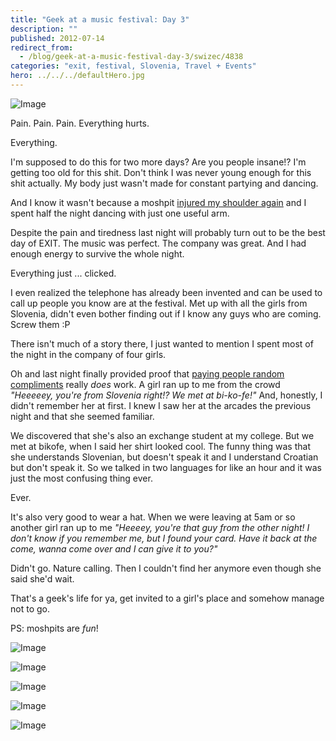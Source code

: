 ```yaml
---
title: "Geek at a music festival: Day 3"
description: ""
published: 2012-07-14
redirect_from:
  - /blog/geek-at-a-music-festival-day-3/swizec/4838
categories: "exit, festival, Slovenia, Travel + Events"
hero: ../../../defaultHero.jpg
---
```


![Image](https://swizec.com/wp-content/uploads/2012/07/photo-31-e1342283685189-1024x764.jpg)

Pain. Pain. Pain. Everything hurts.

Everything.

I'm supposed to do this for two more days? Are you people insane!? I'm getting too old for this shit. Don't think I was never young enough for this shit actually. My body just wasn't made for constant partying and dancing.

And I know it wasn't because a moshpit [injured my shoulder again](https://swizec.com/blog/programmers-are-optimists/ "Programmers are optimists") and I spent half the night dancing with just one useful arm.

Despite the pain and tiredness last night will probably turn out to be the best day of EXIT. The music was perfect. The company was great. And I had enough energy to survive the whole night.

Everything just ... clicked.

I even realized the telephone has already been invented and can be used to call up people you know are at the festival. Met up with all the girls from Slovenia, didn't even bother finding out if I know any guys who are coming. Screw them :P

There isn't much of a story there, I just wanted to mention I spent most of the night in the company of four girls.

Oh and last night finally provided proof that [paying people random compliments](https://swizec.com/blog/can-you-pay-one-compliment-to-one-stranger-every-day/ "Can you pay one compliment to one stranger every day?") really _does_ work. A girl ran up to me from the crowd _"Heeeeey, you're from Slovenia right!? We met at bi-ko-fe!"_ And, honestly, I didn't remember her at first. I knew I saw her at the arcades the previous night and that she seemed familiar.

We discovered that she's also an exchange student at my college. But we met at bikofe, when I said her shirt looked cool. The funny thing was that she understands Slovenian, but doesn't speak it and I understand Croatian but don't speak it. So we talked in two languages for like an hour and it was just the most confusing thing ever.

Ever.

It's also very good to wear a hat. When we were leaving at 5am or so another girl ran up to me _"Heeeey, you're that guy from the other night! I don't know if you remember me, but I found your card. Have it back at the come, wanna come over and I can give it to you?"_

Didn't go. Nature calling. Then I couldn't find her anymore even though she said she'd wait.

That's a geek's life for ya, get invited to a girl's place and somehow manage not to go.

PS: moshpits are _fun_!

![Image](https://swizec.com/wp-content/uploads/2012/07/photo-4-e1342283814117-764x1024.jpg)

![Image](https://swizec.com/wp-content/uploads/2012/07/photo-5-e1342283895969-764x1024.jpg)

![Image](https://swizec.com/wp-content/uploads/2012/07/photo-6-e1342283964423-1024x764.jpg)

![Image](https://swizec.com/wp-content/uploads/2012/07/2012-07-14_04-38-44_67-1024x768.jpg)

![Image](https://swizec.com/wp-content/uploads/2012/07/photo2-e1342284117905-1024x764.jpg)
